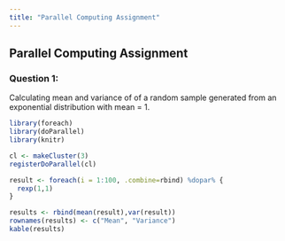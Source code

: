 ```yaml
---
title: "Parallel Computing Assignment"
---
```


## Parallel Computing Assignment

### Question 1:

Calculating mean and variance of of a random sample generated from an exponential distribution with mean = 1.

```r
library(foreach)
library(doParallel)
library(knitr)

cl <- makeCluster(3)
registerDoParallel(cl)

result <- foreach(i = 1:100, .combine=rbind) %dopar% {
  rexp(1,1)
}

results <- rbind(mean(result),var(result))
rownames(results) <- c("Mean", "Variance")
kable(results)
```
